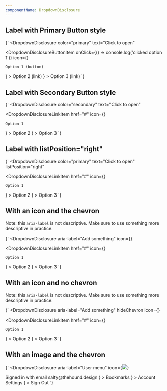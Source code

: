 ```yaml
---
componentName: DropdownDisclosure
---
```


## Label with Primary Button style

<LiveComponent>{`
<DropdownDisclosure
  color="primary"
  text="Click to open"
>
  <DropdownDisclosureButtonItem
    onClick={() => console.log('clicked option 1')}
    icon={<SwingsetTestIcon name="plus" />}
  >
    Option 1 (button)
  </DropdownDisclosureButtonItem>
  <DropdownDisclosureLinkItem
    href="#"
    icon={<SwingsetTestIcon name="plus" />}
  >
    Option 2 (link)
  </DropdownDisclosureLinkItem>
  <DropdownDisclosureLinkItem
    href="#"
    icon={<SwingsetTestIcon name="plus" />}
  >
    Option 3 (link)
  </DropdownDisclosureLinkItem>
</DropdownDisclosure>
`}</LiveComponent>

## Label with Secondary Button style

<LiveComponent>{`
<DropdownDisclosure
  color="secondary"
  text="Click to open"
>
  <DropdownDisclosureLinkItem
    href="#"
    icon={<SwingsetTestIcon name="plus" />}
  >
    Option 1
  </DropdownDisclosureLinkItem>
  <DropdownDisclosureLinkItem
    href="#"
    icon={<SwingsetTestIcon name="plus" />}
  >
    Option 2
  </DropdownDisclosureLinkItem>
  <DropdownDisclosureLinkItem
    href="#"
    icon={<SwingsetTestIcon name="plus" />}
  >
    Option 3
  </DropdownDisclosureLinkItem>
</DropdownDisclosure>
`}</LiveComponent>

## Label with listPosition="right"

<LiveComponent>{`
<DropdownDisclosure
  color="primary"
  text="Click to open"
  listPosition="right"
>
  <DropdownDisclosureLinkItem
    href="#"
    icon={<SwingsetTestIcon name="plus" />}
  >
    Option 1
  </DropdownDisclosureLinkItem>
  <DropdownDisclosureLinkItem
    href="#"
    icon={<SwingsetTestIcon name="plus" />}
  >
    Option 2
  </DropdownDisclosureLinkItem>
  <DropdownDisclosureLinkItem
    href="#"
    icon={<SwingsetTestIcon name="plus" />}
  >
    Option 3
  </DropdownDisclosureLinkItem>
</DropdownDisclosure>
`}</LiveComponent>

## With an icon and the chevron

Note: this `aria-label` is not descriptive. Make sure to use something more descriptive in practice.

<LiveComponent>{`
<DropdownDisclosure
  aria-label="Add something"
  icon={<SwingsetTestIcon name="plus" size={24} />}
>
  <DropdownDisclosureLinkItem
    href="#"
    icon={<SwingsetTestIcon name="plus" />}
  >
    Option 1
  </DropdownDisclosureLinkItem>
  <DropdownDisclosureLinkItem
    href="#"
    icon={<SwingsetTestIcon name="plus" />}
  >
    Option 2
  </DropdownDisclosureLinkItem>
  <DropdownDisclosureLinkItem
    href="#"
    icon={<SwingsetTestIcon name="plus" />}
  >
    Option 3
  </DropdownDisclosureLinkItem>
</DropdownDisclosure>
`}</LiveComponent>

## With an icon and no chevron

Note: this `aria-label` is not descriptive. Make sure to use something more descriptive in practice.

<LiveComponent>{`
<DropdownDisclosure
  aria-label="Add something"
  hideChevron
  icon={<SwingsetTestIcon name="plus" size={24} />}
>
  <DropdownDisclosureLinkItem
    href="#"
    icon={<SwingsetTestIcon name="plus" />}
  >
    Option 1
  </DropdownDisclosureLinkItem>
  <DropdownDisclosureLinkItem
    href="#"
    icon={<SwingsetTestIcon name="plus" />}
  >
    Option 2
  </DropdownDisclosureLinkItem>
  <DropdownDisclosureLinkItem
    href="#"
    icon={<SwingsetTestIcon name="plus" />}
  >
    Option 3
  </DropdownDisclosureLinkItem>
</DropdownDisclosure>
`}</LiveComponent>

## With an image and the chevron

<LiveComponent>{`
<DropdownDisclosure
  aria-label="User menu"
  icon={<img src="https://placekitten.com/100/100" />}
>
  <DropdownDisclosureLabelItem>
    Signed in with email
  </DropdownDisclosureLabelItem>
  <DropdownDisclosureDescriptionItem>
    salty@thehound.design
  </DropdownDisclosureDescriptionItem>
  <DropdownDisclosureSeparatorItem />
  <DropdownDisclosureLinkItem
    href="#"
    icon={<SwingsetTestIcon name="bookmark" />}
  >
    Bookmarks
  </DropdownDisclosureLinkItem>
  <DropdownDisclosureLinkItem
    href="#"
    icon={<SwingsetTestIcon name="external-link" />}
  >
    Account Settings
  </DropdownDisclosureLinkItem>
  <DropdownDisclosureLinkItem
    href="#"
    icon={<SwingsetTestIcon name="sign-out" />}
  >
    Sign Out
  </DropdownDisclosureLinkItem>
</DropdownDisclosure>
`}</LiveComponent>
